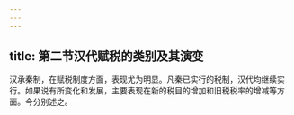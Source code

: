 ```yaml
---
---
---
```

title: 第二节汉代赋税的类别及其演变
---



汉承秦制，在赋税制度方面，表现尤为明显。凡秦已实行的税制，汉代均继续实行。如果说有所变化和发展，主要表现在新的税目的增加和旧税税率的增减等方面。今分别述之。